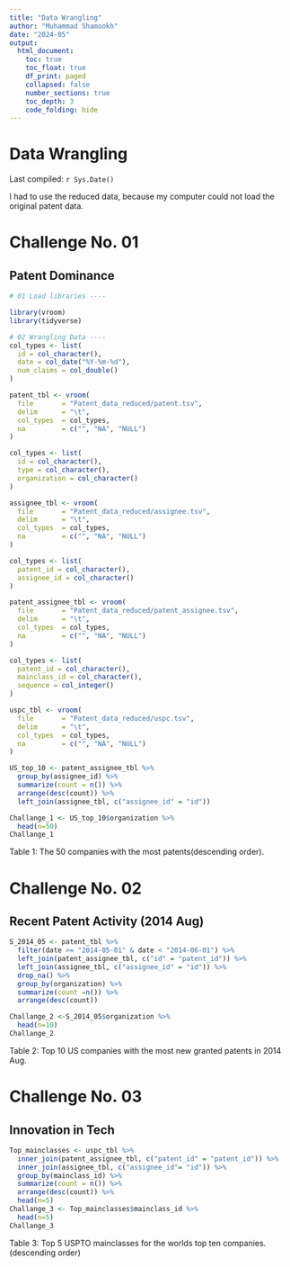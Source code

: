 ```yaml
---
title: "Data Wrangling"
author: "Muhammad Shamookh"
date: "2024-05"
output:
  html_document:
    toc: true
    toc_float: true
    df_print: paged
    collapsed: false
    number_sections: true
    toc_depth: 3
    code_folding: hide
---
```


# Data Wrangling

Last compiled: `r Sys.Date()`

I had to use the reduced data, because my computer could not load the original patent data.

# Challenge No. 01
## Patent Dominance


```r
# 01 Load libraries ----

library(vroom)
library(tidyverse)

# 02 Wrangling Data ----
col_types <- list(
  id = col_character(),
  date = col_date("%Y-%m-%d"),
  num_claims = col_double()
)

patent_tbl <- vroom(
  file       = "Patent_data_reduced/patent.tsv", 
  delim      = "\t", 
  col_types  = col_types,
  na         = c("", "NA", "NULL")
)

col_types <- list(
  id = col_character(),
  type = col_character(),
  organization = col_character()
)

assignee_tbl <- vroom(
  file       = "Patent_data_reduced/assignee.tsv", 
  delim      = "\t", 
  col_types  = col_types,
  na         = c("", "NA", "NULL")
)

col_types <- list(
  patent_id = col_character(),
  assignee_id = col_character()
)

patent_assignee_tbl <- vroom(
  file       = "Patent_data_reduced/patent_assignee.tsv", 
  delim      = "\t", 
  col_types  = col_types,
  na         = c("", "NA", "NULL")
)

col_types <- list(
  patent_id = col_character(),
  mainclass_id = col_character(),
  sequence = col_integer()
)

uspc_tbl <- vroom(
  file       = "Patent_data_reduced/uspc.tsv", 
  delim      = "\t", 
  col_types  = col_types,
  na         = c("", "NA", "NULL")
)

US_top_10 <- patent_assignee_tbl %>%
  group_by(assignee_id) %>%
  summarize(count = n()) %>%
  arrange(desc(count)) %>%
  left_join(assignee_tbl, c("assignee_id" = "id"))

Challange_1 <- US_top_10$organization %>%
  head(n=50)
Challange_1
```
Table 1: The 50 companies with the most patents(descending order).


# Challenge No. 02
## Recent Patent Activity (2014 Aug)


```r
S_2014_05 <- patent_tbl %>%
  filter(date >= "2014-05-01" & date < "2014-06-01") %>%
  left_join(patent_assignee_tbl, c("id" = "patent_id")) %>%
  left_join(assignee_tbl, c("assignee_id" = "id")) %>%
  drop_na() %>%
  group_by(organization) %>%
  summarize(count =n()) %>%
  arrange(desc(count))

Challange_2 <-S_2014_05$organization %>%
  head(n=10)
Challange_2
```
Table 2: Top 10 US companies with the most new granted patents in 2014 Aug.


# Challenge No. 03
## Innovation in Tech


```r
Top_mainclasses <- uspc_tbl %>%
  inner_join(patent_assignee_tbl, c("patent_id" = "patent_id")) %>%
  inner_join(assignee_tbl, c("assignee_id"= "id")) %>%
  group_by(mainclass_id) %>%
  summarize(count = n()) %>%
  arrange(desc(count)) %>%
  head(n=5)
Challange_3 <- Top_mainclasses$mainclass_id %>%
  head(n=5)
Challange_3
```
Table 3: Top 5 USPTO mainclasses for the worlds top ten companies.(descending order)






